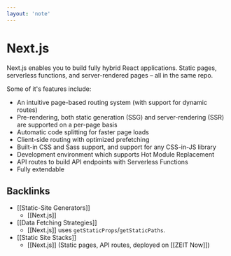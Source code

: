 ```yaml
---
layout: 'note'
---
```


# Next.js

Next.js enables you to build fully hybrid React applications. Static pages, serverless functions, and server-rendered pages – all in the same repo.

Some of it's features include:

- An intuitive page-based routing system (with support for dynamic routes)
- Pre-rendering, both static generation (SSG) and server-rendering (SSR) are supported on a per-page basis
- Automatic code splitting for faster page loads
- Client-side routing with optimized prefetching
- Built-in CSS and Sass support, and support for any CSS-in-JS library
- Development environment which supports Hot Module Replacement
- API routes to build API endpoints with Serverless Functions
- Fully extendable

## Backlinks

- [[Static-Site Generators]]
  - [[Next.js]]
- [[Data Fetching Strategies]]
  - [[Next.js]] uses `getStaticProps`/`getStaticPaths`.
- [[Static Site Stacks]]
  - [[Next.js]] (Static pages, API routes, deployed on [[ZEIT Now]])
